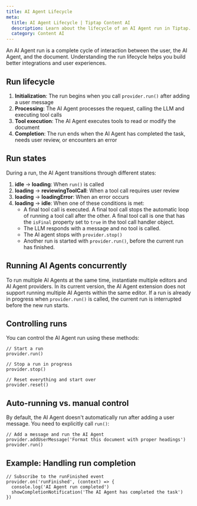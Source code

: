 ```yaml
---
title: AI Agent Lifecycle
meta:
  title: AI Agent Lifecycle | Tiptap Content AI
  description: Learn about the lifecycle of an AI Agent run in Tiptap.
  category: Content AI
---
```


An AI Agent run is a complete cycle of interaction between the user, the AI Agent, and the document. Understanding the run lifecycle helps you build better integrations and user experiences.

## Run lifecycle

1. **Initialization**: The run begins when you call `provider.run()` after adding a user message
2. **Processing**: The AI Agent processes the request, calling the LLM and executing tool calls
3. **Tool execution**: The AI Agent executes tools to read or modify the document
4. **Completion**: The run ends when the AI Agent has completed the task, needs user review, or encounters an error

## Run states

During a run, the AI Agent transitions through different states:

1. **idle** → **loading**: When `run()` is called
2. **loading** → **reviewingToolCall**: When a tool call requires user review
3. **loading** → **loadingError**: When an error occurs
4. **loading** → **idle**: When one of these conditions is met:
   - A final tool call is executed. A final tool call stops the automatic loop of running a tool call after the other. A final tool call is one that has the `isFinal` property set to `true` in the tool call handler object.
   - The LLM responds with a message and no tool is called.
   - The AI agent stops with `provider.stop()`
   - Another run is started with `provider.run()`, before the current run has finished.

## Running AI Agents concurrently

To run multiple AI Agents at the same time, instantiate multiple editors and AI Agent providers. In its current version, the AI Agent extension does not support running multiple AI Agents within the same editor. If a run is already in progress when `provider.run()` is called, the current run is interrupted before the new run starts.

## Controlling runs

You can control the AI Agent run using these methods:

```tsx
// Start a run
provider.run()

// Stop a run in progress
provider.stop()

// Reset everything and start over
provider.reset()
```

## Auto-running vs. manual control

By default, the AI Agent doesn't automatically run after adding a user message. You need to explicitly call `run()`:

```tsx
// Add a message and run the AI Agent
provider.addUserMessage('Format this document with proper headings')
provider.run()
```

## Example: Handling run completion

```tsx
// Subscribe to the runFinished event
provider.on('runFinished', (context) => {
  console.log('AI Agent run completed')
  showCompletionNotification('The AI Agent has completed the task')
})
```
